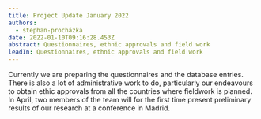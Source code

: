 ```yaml
---
title: Project Update January 2022
authors:
  - stephan-procházka
date: 2022-01-10T09:16:28.453Z
abstract: Questionnaires, ethnic approvals and field work
leadIn: Questionnaires, ethnic approvals and field work
---
```


Currently we are preparing the questionnaires and the database entries. There is also a lot of
administrative work to do, particularly our endeavours to obtain ethic approvals from all the
countries where fieldwork is planned. In April, two members of the team will for the first time
present preliminary results of our research at a conference in Madrid.
